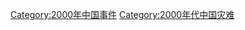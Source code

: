 {{Portal|中國}}
{{Year by category
|m=2
|c=0
|d=0
|y=0
|cat=中国灾难
|sortkey=China
|parent=21世纪各年中国灾难
|subcat=2000年各国灾难
}}
[[Category:2000年中国事件|Category:2000年中国事件]]
[[Category:2000年代中国灾难|Category:2000年代中国灾难]]